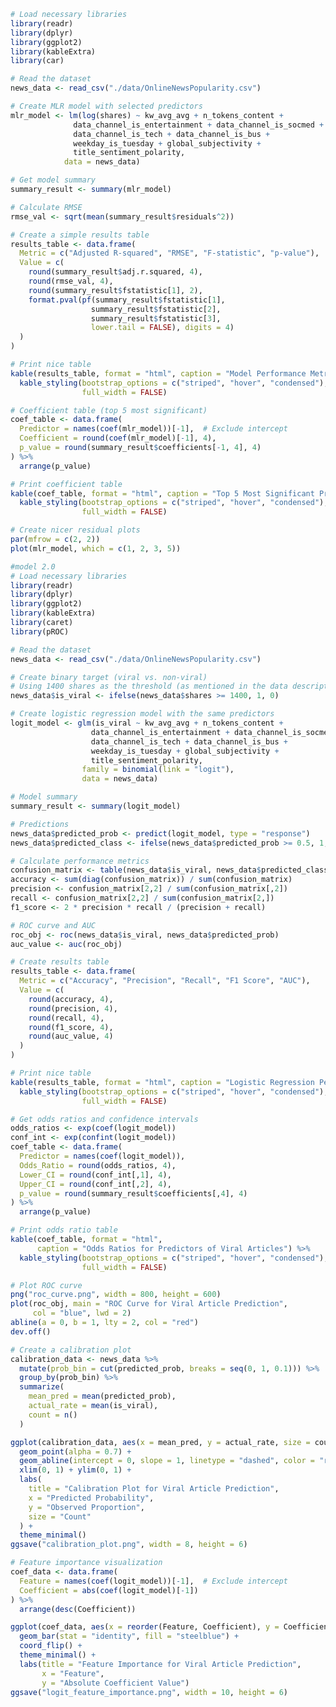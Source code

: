 ```r
# Load necessary libraries
library(readr)
library(dplyr)
library(ggplot2)
library(kableExtra)
library(car)

# Read the dataset
news_data <- read_csv("./data/OnlineNewsPopularity.csv")

# Create MLR model with selected predictors
mlr_model <- lm(log(shares) ~ kw_avg_avg + n_tokens_content + 
              data_channel_is_entertainment + data_channel_is_socmed +
              data_channel_is_tech + data_channel_is_bus +
              weekday_is_tuesday + global_subjectivity +
              title_sentiment_polarity, 
            data = news_data)

# Get model summary
summary_result <- summary(mlr_model)

# Calculate RMSE
rmse_val <- sqrt(mean(summary_result$residuals^2))

# Create a simple results table
results_table <- data.frame(
  Metric = c("Adjusted R-squared", "RMSE", "F-statistic", "p-value"),
  Value = c(
    round(summary_result$adj.r.squared, 4),
    round(rmse_val, 4),
    round(summary_result$fstatistic[1], 2),
    format.pval(pf(summary_result$fstatistic[1], 
                  summary_result$fstatistic[2], 
                  summary_result$fstatistic[3], 
                  lower.tail = FALSE), digits = 4)
  )
)

# Print nice table
kable(results_table, format = "html", caption = "Model Performance Metrics") %>%
  kable_styling(bootstrap_options = c("striped", "hover", "condensed"), 
                full_width = FALSE)

# Coefficient table (top 5 most significant)
coef_table <- data.frame(
  Predictor = names(coef(mlr_model))[-1],  # Exclude intercept
  Coefficient = round(coef(mlr_model)[-1], 4),
  p_value = round(summary_result$coefficients[-1, 4], 4)
) %>%
  arrange(p_value)

# Print coefficient table
kable(coef_table, format = "html", caption = "Top 5 Most Significant Predictors") %>%
  kable_styling(bootstrap_options = c("striped", "hover", "condensed"), 
                full_width = FALSE)

# Create nicer residual plots
par(mfrow = c(2, 2))
plot(mlr_model, which = c(1, 2, 3, 5))
```



```r
#model 2.0
# Load necessary libraries
library(readr)
library(dplyr)
library(ggplot2)
library(kableExtra)
library(caret)
library(pROC)

# Read the dataset
news_data <- read_csv("./data/OnlineNewsPopularity.csv")

# Create binary target (viral vs. non-viral)
# Using 1400 shares as the threshold (as mentioned in the data description)
news_data$is_viral <- ifelse(news_data$shares >= 1400, 1, 0)

# Create logistic regression model with the same predictors
logit_model <- glm(is_viral ~ kw_avg_avg + n_tokens_content + 
                  data_channel_is_entertainment + data_channel_is_socmed +
                  data_channel_is_tech + data_channel_is_bus +
                  weekday_is_tuesday + global_subjectivity +
                  title_sentiment_polarity, 
                family = binomial(link = "logit"),
                data = news_data)

# Model summary
summary_result <- summary(logit_model)

# Predictions
news_data$predicted_prob <- predict(logit_model, type = "response")
news_data$predicted_class <- ifelse(news_data$predicted_prob >= 0.5, 1, 0)

# Calculate performance metrics
confusion_matrix <- table(news_data$is_viral, news_data$predicted_class)
accuracy <- sum(diag(confusion_matrix)) / sum(confusion_matrix)
precision <- confusion_matrix[2,2] / sum(confusion_matrix[,2])
recall <- confusion_matrix[2,2] / sum(confusion_matrix[2,])
f1_score <- 2 * precision * recall / (precision + recall)

# ROC curve and AUC
roc_obj <- roc(news_data$is_viral, news_data$predicted_prob)
auc_value <- auc(roc_obj)

# Create results table
results_table <- data.frame(
  Metric = c("Accuracy", "Precision", "Recall", "F1 Score", "AUC"),
  Value = c(
    round(accuracy, 4),
    round(precision, 4),
    round(recall, 4),
    round(f1_score, 4),
    round(auc_value, 4)
  )
)

# Print nice table
kable(results_table, format = "html", caption = "Logistic Regression Performance Metrics") %>%
  kable_styling(bootstrap_options = c("striped", "hover", "condensed"), 
                full_width = FALSE)

# Get odds ratios and confidence intervals
odds_ratios <- exp(coef(logit_model))
conf_int <- exp(confint(logit_model))
coef_table <- data.frame(
  Predictor = names(coef(logit_model)),
  Odds_Ratio = round(odds_ratios, 4),
  Lower_CI = round(conf_int[,1], 4),
  Upper_CI = round(conf_int[,2], 4),
  p_value = round(summary_result$coefficients[,4], 4)
) %>%
  arrange(p_value)

# Print odds ratio table
kable(coef_table, format = "html", 
      caption = "Odds Ratios for Predictors of Viral Articles") %>%
  kable_styling(bootstrap_options = c("striped", "hover", "condensed"), 
                full_width = FALSE)

# Plot ROC curve
png("roc_curve.png", width = 800, height = 600)
plot(roc_obj, main = "ROC Curve for Viral Article Prediction",
     col = "blue", lwd = 2)
abline(a = 0, b = 1, lty = 2, col = "red")
dev.off()

# Create a calibration plot
calibration_data <- news_data %>%
  mutate(prob_bin = cut(predicted_prob, breaks = seq(0, 1, 0.1))) %>%
  group_by(prob_bin) %>%
  summarize(
    mean_pred = mean(predicted_prob),
    actual_rate = mean(is_viral),
    count = n()
  )

ggplot(calibration_data, aes(x = mean_pred, y = actual_rate, size = count)) +
  geom_point(alpha = 0.7) +
  geom_abline(intercept = 0, slope = 1, linetype = "dashed", color = "red") +
  xlim(0, 1) + ylim(0, 1) +
  labs(
    title = "Calibration Plot for Viral Article Prediction",
    x = "Predicted Probability",
    y = "Observed Proportion",
    size = "Count"
  ) +
  theme_minimal()
ggsave("calibration_plot.png", width = 8, height = 6)

# Feature importance visualization
coef_data <- data.frame(
  Feature = names(coef(logit_model))[-1],  # Exclude intercept
  Coefficient = abs(coef(logit_model)[-1])
) %>%
  arrange(desc(Coefficient))

ggplot(coef_data, aes(x = reorder(Feature, Coefficient), y = Coefficient)) +
  geom_bar(stat = "identity", fill = "steelblue") +
  coord_flip() +
  theme_minimal() +
  labs(title = "Feature Importance for Viral Article Prediction",
       x = "Feature",
       y = "Absolute Coefficient Value")
ggsave("logit_feature_importance.png", width = 10, height = 6)
```

